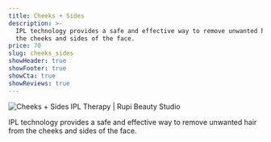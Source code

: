 ```yaml
---
title: Cheeks + Sides
description: >-
  IPL technology provides a safe and effective way to remove unwanted hair from
  the cheeks and sides of the face.
price: 70
slug: cheeks_sides
showHeader: true
showFooter: true
showCta: true
showReviews: true
---
```


![Cheeks + Sides IPL Therapy | Rupi Beauty Studio](/uploads/services/ipl-therapy.webp 'Cheeks + Sides IPL Therapy  | Rupi Beauty Studio')

IPL technology provides a safe and effective way to remove unwanted hair from the cheeks and sides of the face.

